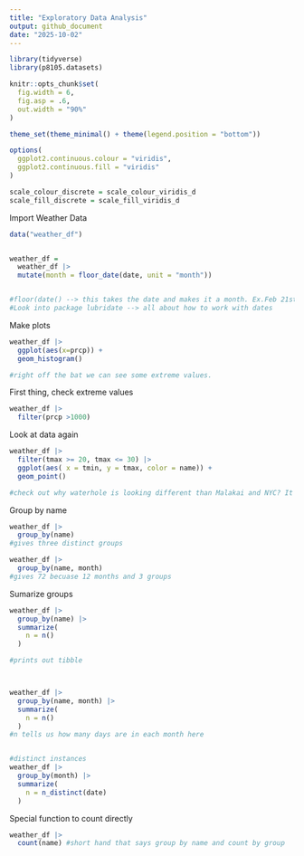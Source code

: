 ```yaml
---
title: "Exploratory Data Analysis"
output: github_document
date: "2025-10-02"
---
```

```r
library(tidyverse)
library(p8105.datasets)

knitr::opts_chunk$set(
  fig.width = 6,
  fig.asp = .6,
  out.width = "90%"
)

theme_set(theme_minimal() + theme(legend.position = "bottom"))

options(
  ggplot2.continuous.colour = "viridis",
  ggplot2.continuous.fill = "viridis"
)

scale_colour_discrete = scale_colour_viridis_d
scale_fill_discrete = scale_fill_viridis_d
```


Import Weather Data
```r
data("weather_df")


weather_df = 
  weather_df |> 
  mutate(month = floor_date(date, unit = "month")) 


#floor(date() --> this takes the date and makes it a month. Ex.Feb 21st becomes Feb 1st 
#Look into package lubridate --> all about how to work with dates
```

Make plots

```r

weather_df |> 
  ggplot(aes(x=prcp)) +
  geom_histogram()

#right off the bat we can see some extreme values.
```

First thing, check extreme values

```r
weather_df |> 
  filter(prcp >1000)
```


Look at data again

```r
weather_df |> 
  filter(tmax >= 20, tmax <= 30) |> 
  ggplot(aes( x = tmin, y = tmax, color = name)) +
  geom_point()

#check out why waterhole is looking different than Malakai and NYC? It is because of how they got their temp.
```

Group by name
```r
weather_df |> 
  group_by(name)
#gives three distinct groups

weather_df |> 
  group_by(name, month)
#gives 72 becuase 12 months and 3 groups 
```


Sumarize groups 

```r
weather_df |> 
  group_by(name) |> 
  summarize(
    n = n()
  )

#prints out tibble



weather_df |> 
  group_by(name, month) |> 
  summarize(
    n = n()
  )
#n tells us how many days are in each month here


#distinct instances
weather_df |> 
  group_by(month) |> 
  summarize(
    n = n_distinct(date)
  )
```


Special function to count directly

```r
weather_df |> 
  count(name) #short hand that says group by name and count by group
```









